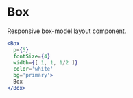 

# Box

Responsive box-model layout component.

```jsx live=true
<Box
  p={5}
  fontSize={4}
  width={[ 1, 1, 1/2 ]}
  color='white'
  bg='primary'>
  Box
</Box>
```


